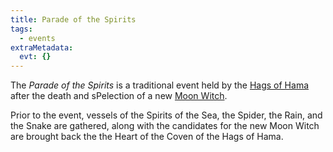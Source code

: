 ```yaml
---
title: Parade of the Spirits
tags:
  - events
extraMetadata:
  evt: {}
---
```


<Stub />

The _Parade of the Spirits_ is a traditional event held by the
[Hags of Hama](../organizations/hags-of-hama.mdx) after the death and sPelection
of a new [Moon Witch](../organizations/hags-of-hama.mdx#moon-witch).

Prior to the event, vessels of the Spirits of the Sea, the Spider, the Rain, and
the Snake are gathered, along with the candidates for the new Moon Witch are
brought back the the Heart of the Coven of the Hags of Hama.
